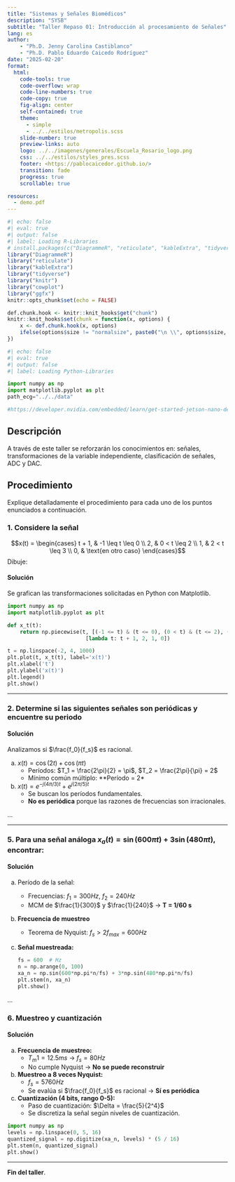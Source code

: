 ```yaml
---
title: "Sistemas y Señales Biomédicos"
description: "SYSB"
subtitle: "Taller Repaso 01: Introducción al procesamiento de Señales"
lang: es
author: 
    - "Ph.D. Jenny Carolina Castiblanco"
    - "Ph.D. Pablo Eduardo Caicedo Rodríguez"
date: "2025-02-20"
format:
  html: 
    code-tools: true
    code-overflow: wrap
    code-line-numbers: true
    code-copy: true
    fig-align: center
    self-contained: true
    theme: 
      - simple
      - ../../estilos/metropolis.scss
    slide-number: true
    preview-links: auto
    logo: ../../imagenes/generales/Escuela_Rosario_logo.png
    css: ../../estilos/styles_pres.scss
    footer: <https://pablocaicedor.github.io/>
    transition: fade
    progress: true
    scrollable: true

resources:
  - demo.pdf
---
```


```r
#| echo: false
#| eval: true
#| output: false
#| label: Loading R-Libraries
# install.packages(c("DiagrammeR", "reticulate", "kableExtra", "tidyverse", "knitr", "cowplot", "ggfx"))
library("DiagrammeR")
library("reticulate")
library("kableExtra")
library("tidyverse")
library("knitr")
library("cowplot")
library("ggfx")
knitr::opts_chunk$set(echo = FALSE)

def.chunk.hook <- knitr::knit_hooks$get("chunk")
knitr::knit_hooks$set(chunk = function(x, options) {
    x <- def.chunk.hook(x, options)
    ifelse(options$size != "normalsize", paste0("\n \\", options$size, "\n\n", x, "\n\n \\normalsize"), x)
})
```

```python
#| echo: false
#| eval: true
#| output: false
#| label: Loading Python-Libraries

import numpy as np
import matplotlib.pyplot as plt
path_ecg="../../data"

#https://developer.nvidia.com/embedded/learn/get-started-jetson-nano-devkit#write

```



## Descripción  
A través de este taller se reforzarán los conocimientos en: señales, transformaciones de la 
variable independiente, clasificación de señales, ADC y DAC.  

## Procedimiento  
Explique detalladamente el procedimiento para cada uno de los puntos enunciados a continuación.  

### 1. Considere la señal
$$x(t) = \begin{cases} 
  t + 1, & -1 \leq t \leq 0 \\ 
  2, & 0 < t \leq 2 \\ 
  1, & 2 < t \leq 3 \\ 
  0, & \text{en otro caso} 
 \end{cases}$$
Dibuje:

#### **Solución**
Se grafican las transformaciones solicitadas en Python con Matplotlib.
```python
import numpy as np
import matplotlib.pyplot as plt

def x_t(t):
    return np.piecewise(t, [(-1 <= t) & (t <= 0), (0 < t) & (t <= 2), (2 < t) & (t <= 3)],
                         [lambda t: t + 1, 2, 1, 0])

t = np.linspace(-2, 4, 1000)
plt.plot(t, x_t(t), label='x(t)')
plt.xlabel('t')
plt.ylabel('x(t)')
plt.legend()
plt.show()
```

---

### 2. Determine si las siguientes señales son periódicas y encuentre su periodo  
#### **Solución**
Analizamos si $\frac{f_0}{f_s}$ es racional.

a) $x(t) = \cos(2t) + \cos(\pi t)$
   - Períodos: $T_1 = \frac{2\pi}{2} = \pi$, $T_2 = \frac{2\pi}{\pi} = 2$
   - Mínimo común múltiplo: **Período = 2\pi**

b) $x(t) = e^{-j(4\pi/3)t} + e^{j(2\pi/5)t}$
   - Se buscan los períodos fundamentales.
   - **No es periódica** porque las razones de frecuencias son irracionales.

...

---

### 5. Para una señal análoga $x_a(t) = \sin(600\pi t) + 3\sin(480\pi t)$, encontrar:

#### **Solución**

a) Período de la señal:
   - Frecuencias: $f_1 = 300Hz$, $f_2 = 240Hz$
   - MCM de $\frac{1}{300}$ y $\frac{1}{240}$ → **T = 1/60 s**

b) **Frecuencia de muestreo**
   - Teorema de Nyquist: $f_s > 2f_{max} = 600Hz$

c) **Señal muestreada:**
   ```python
   fs = 600  # Hz
   n = np.arange(0, 100)
   xa_n = np.sin(600*np.pi*n/fs) + 3*np.sin(480*np.pi*n/fs)
   plt.stem(n, xa_n)
   plt.show()
   ```

...

### 6. Muestreo y cuantización

#### **Solución**

a) **Frecuencia de muestreo:**
   - $T_m1 = 12.5ms$ → $f_s = 80Hz$
   - No cumple Nyquist → **No se puede reconstruir**

b) **Muestreo a 8 veces Nyquist:**
   - $f_s = 5760Hz$
   - Se evalúa si $\frac{f_0}{f_s}$ es racional → **Sí es periódica**

c) **Cuantización (4 bits, rango 0-5):**
   - Paso de cuantización: $\Delta = \frac{5}{2^4}$
   - Se discretiza la señal según niveles de cuantización.
   
```python
import numpy as np
levels = np.linspace(0, 5, 16)
quantized_signal = np.digitize(xa_n, levels) * (5 / 16)
plt.stem(n, quantized_signal)
plt.show()
```

---

**Fin del taller**.
